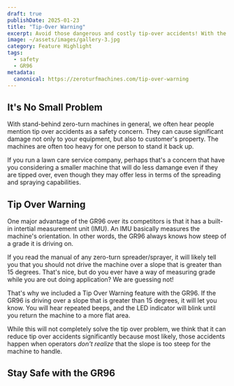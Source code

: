 ```yaml
---
draft: true
publishDate: 2025-01-23
title: "Tip-Over Warning"
excerpt: Avoid those dangerous and costly tip-over accidents! With the GR96, your operators will know when the slope is too steep to drive on safely.
image: ~/assets/images/gallery-3.jpg
category: Feature Highlight
tags:
  - safety
  - GR96
metadata:
  canonical: https://zeroturfmachines.com/tip-over-warning
---
```


## It's No Small Problem

With stand-behind zero-turn machines in general, we often hear people mention tip over accidents as a safety concern. They can cause significant damage not only to your equipment, but also to customer's property. The machines are often too heavy for one person to stand it back up.

If you run a lawn care service company, perhaps that's a concern that have you considering a smaller machine that will do less damange even if they are tipped over, even though they may offer less in terms of the spreading and spraying capabilities.

## Tip Over Warning

One major advantage of the GR96 over its competitors is that it has a built-in intertial measurement unit (IMU). An IMU basically measures the machine's orientation. In other words, the GR96 always knows how steep of a grade it is driving on. 

If you read the manual of any zero-turn spreader/sprayer, it will likely tell you that you should not drive the machine over a slope that is greater than 15 degrees. That's nice, but do you ever have a way of measuring grade while you are out doing application? We are guessing not!

That's why we included a Tip Over Warning feature with the GR96. If the GR96 is driving over a slope that is greater than 15 degrees, it will let you know. You will hear repeated beeps, and the LED indicator will blink until you return the machine to a more flat area. 

While this will not completely solve the tip over problem, we think that it can reduce tip over accidents significantly because most likely, those accidents happen when operators _don't realize_ that the slope is too steep for the machine to handle.

## Stay Safe with the GR96

